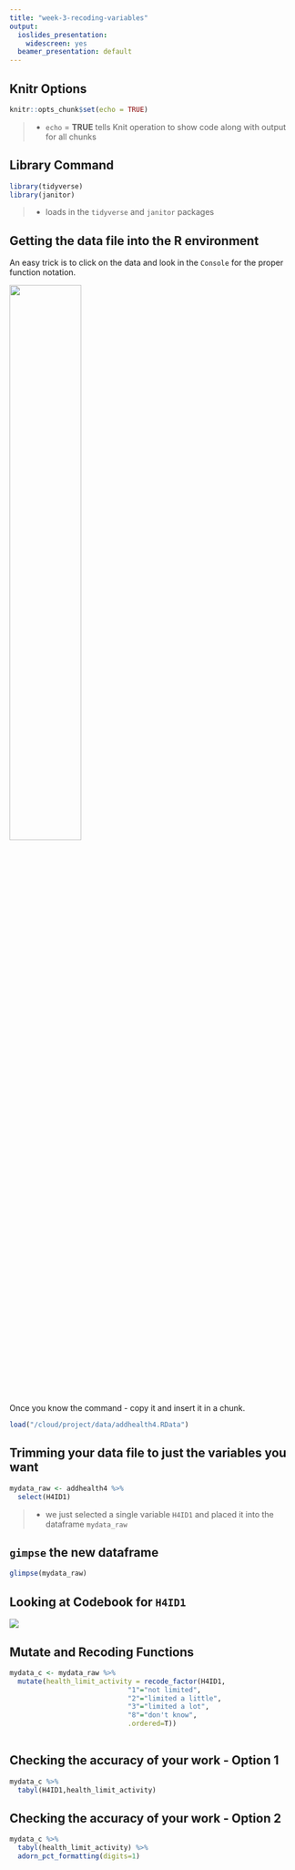 ```yaml
---
title: "week-3-recoding-variables"
output:
  ioslides_presentation:
    widescreen: yes
  beamer_presentation: default
---
```


## Knitr Options

```r
knitr::opts_chunk$set(echo = TRUE)
```

  >- `echo` = **TRUE** tells Knit operation to show code along with output for all chunks

## Library Command

```r
library(tidyverse)
library(janitor)
```

  >- loads in the `tidyverse` and `janitor` packages

## Getting the data file into the R environment

An easy trick is to click on the data and look in the `Console` for the proper function notation.

![](images/loading.png){width=50%}

Once you know the command - copy it and insert it in a chunk.

```r
load("/cloud/project/data/addhealth4.RData")
```


## Trimming your data file to just the variables you want 

```r
mydata_raw <- addhealth4 %>% 
  select(H4ID1)
```

  >- we just selected a single variable `H4ID1` and placed it into the dataframe `mydata_raw`

## `gimpse` the new dataframe

```r
glimpse(mydata_raw)
```

## Looking at Codebook for `H4ID1`

![](/cloud/project/hw/images/H4ID1 -health_limits_act.png)


## Mutate and Recoding Functions

```r
mydata_c <- mydata_raw %>% 
  mutate(health_limit_activity = recode_factor(H4ID1,
                             "1"="not limited",
                             "2"="limited a little",
                             "3"="limited a lot",
                             "8"="don't know",
                             .ordered=T))
                              
```

## Checking the accuracy of your work - Option 1

```r
mydata_c %>% 
  tabyl(H4ID1,health_limit_activity)
```

## Checking the accuracy of your work - Option 2

```r
mydata_c %>% 
  tabyl(health_limit_activity) %>% 
  adorn_pct_formatting(digits=1)
```



